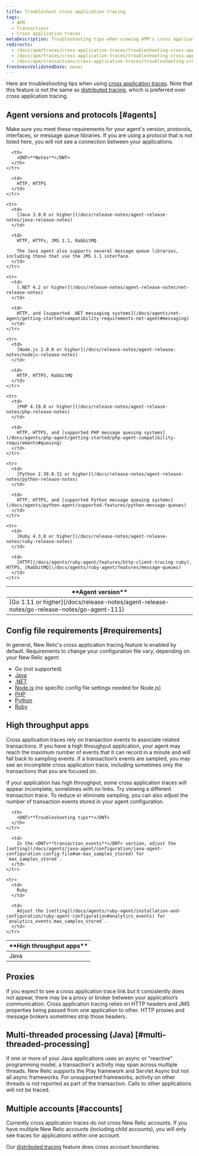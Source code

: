 ```yaml
---
title: Troubleshoot cross application tracing
tags:
  - APM
  - Transactions
  - Cross application traces
metaDescription: Troubleshooting tips when viewing APM's cross application tracing maps.
redirects:
  - /docs/apm/traces/cross-application-traces/troubleshooting-cross-application-traces
  - /docs/apm/traces/cross-application-traces/troubleshooting-cross-application-tracing
  - /docs/apm/transactions/cross-application-traces/troubleshooting-cross-application-tracing
freshnessValidatedDate: never
---
```


Here are troubleshooting tips when using [cross application traces](/docs/apm/transactions/cross-application-traces/introduction-cross-application-traces). Note that this feature is not the same as [distributed tracing](/docs/apm/distributed-tracing/getting-started/introduction-distributed-tracing), which is preferred over cross application tracing.

## Agent versions and protocols [#agents]

Make sure you meet these requirements for your agent's version, protocols, interfaces, or message queue libraries. If you are using a protocol that is not listed here, you will not see a connection between your applications.

<table>
  <thead>
    <tr>
      <th width={200}>
        <DNT>**Agent version**</DNT>
      </th>

      <th>
        <DNT>**Notes**</DNT>
      </th>
    </tr>
  </thead>

  <tbody>
    <tr>
      <td>
        [Go 1.11 or higher](/docs/release-notes/agent-release-notes/go-release-notes/go-agent-111)
      </td>

      <td>
        HTTP, HTTPS
      </td>
    </tr>

    <tr>
      <td>
        [Java 3.9.0 or higher](/docs/release-notes/agent-release-notes/java-release-notes)
      </td>

      <td>
        HTTP, HTTPs, JMS 1.1, RabbitMQ

        The Java agent also supports several message queue libraries, including those that use the JMS 1.1 interface.
      </td>
    </tr>

    <tr>
      <td>
        [.NET 4.2 or higher](/docs/release-notes/agent-release-notes/net-release-notes)
      </td>

      <td>
        HTTP, and [supported .NET messaging systems](/docs/agents/net-agent/getting-started/compatibility-requirements-net-agent#messaging)
      </td>
    </tr>

    <tr>
      <td>
        [Node.js 2.0.0 or higher](/docs/release-notes/agent-release-notes/nodejs-release-notes)
      </td>

      <td>
        HTTP, HTTPS, RabbitMQ
      </td>
    </tr>

    <tr>
      <td>
        [PHP 4.19.0 or higher](/docs/release-notes/agent-release-notes/php-release-notes)
      </td>

      <td>
        HTTP, HTTPS, and [supported PHP message queuing systems](/docs/agents/php-agent/getting-started/php-agent-compatibility-requirements#queuing)
      </td>
    </tr>

    <tr>
      <td>
        [Python 2.38.0.31 or higher](/docs/release-notes/agent-release-notes/python-release-notes)
      </td>

      <td>
        HTTP, HTTPS, and [supported Python message queuing systems](/docs/agents/python-agent/supported-features/python-message-queues)
      </td>
    </tr>

    <tr>
      <td>
        [Ruby 4.3.0 or higher](/docs/release-notes/agent-release-notes/ruby-release-notes)
      </td>

      <td>
        [HTTP](/docs/agents/ruby-agent/features/http-client-tracing-ruby), HTTPS, [RabbitMQ](/docs/agents/ruby-agent/features/message-queues)
      </td>
    </tr>
  </tbody>
</table>

## Config file requirements [#requirements]

In general, New Relic's cross application tracing feature is enabled by default. Requirements to change your configuration file vary, depending on your New Relic agent:

* Go (not supported)
* [Java](/docs/agents/java-agent/configuration/java-agent-configuration-config-file#Cross_Application_Tracer)
* [.NET](/docs/agents/net-agent/installation-and-configuration/net-agent-configuration#cross_application_tracer)
* [Node.js](/docs/agents/nodejs-agent/installation-configuration/nodejs-agent-configuration) (no specific config file settings needed for Node.js)
* [PHP](/docs/agents/php-agent/configuration/php-agent-configuration#inivar-cross-app-tracer-enabled)
* [Python](/docs/agents/python-agent/installation-configuration/python-agent-configuration#cross-application-tracer)
* [Ruby](/docs/agents/ruby-agent/features/cross-application-tracing-ruby)

## High throughput apps

Cross application traces rely on transaction events to associate related transactions. If you have a high throughput application, your agent may reach the maximum number of events that it can record in a minute and will fall back to sampling events. If a transaction’s events are sampled, you may see an incomplete cross application trace, including sometimes only the transactions that you are focused on.

If your application has high throughput, some cross application traces will appear incomplete, sometimes with no links. Try viewing a different transaction trace. To reduce or eliminate sampling, you can also adjust the number of transaction events stored in your agent configuration.

<table>
  <thead>
    <tr>
      <th width={200}>
        <DNT>**High throughput apps**</DNT>
      </th>

      <th>
        <DNT>**Troubleshooting tips**</DNT>
      </th>
    </tr>
  </thead>

  <tbody>
    <tr>
      <td>
        Java
      </td>

      <td>
        In the <DNT>**transaction_events**</DNT> section, adjust the [setting](/docs/agents/java-agent/configuration/java-agent-configuration-config-file#ae-max_samples_stored) for `max_samples_stored`.
      </td>
    </tr>

    <tr>
      <td>
        Ruby
      </td>

      <td>
        Adjust the [setting](/docs/agents/ruby-agent/installation-and-configuration/ruby-agent-configuration#analytics_events) for `analytics_events.max_samples_stored`.
      </td>
    </tr>
  </tbody>
</table>

## Proxies

If you expect to see a cross application trace link but it consistently does not appear, there may be a proxy or broker between your application’s communication. Cross application tracing relies on HTTP headers and JMS properties being passed from one application to other. HTTP proxies and message brokers sometimes strip those headers.

## Multi-threaded processing (Java) [#multi-threaded-processing]

If one or more of your Java applications uses an async or "reactive" programming model, a transaction's activity may span across multiple threads. New Relic supports the Play framework and Servlet Async but not all async frameworks. For unsupported frameworks, activity on other threads is not reported as part of the transaction. Calls to other applications will not be traced.

## Multiple accounts [#accounts]

Currently cross application traces do not cross New Relic accounts. If you have multiple New Relic accounts (including child accounts), you will only see traces for applications within one account.

Our [distributed tracing](/docs/distributed-tracing/concepts/introduction-distributed-tracing) feature does cross account boundaries.
